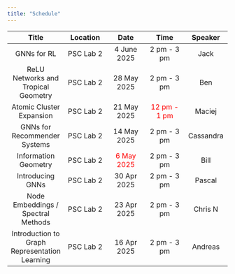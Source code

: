 ```yaml
---
title: "Schedule"
---
```


| Title | Location | Date | Time | Speaker |
|:-------------:|:-------------:|:-------------:|:-------------:|:-------------:|
| GNNs for RL | PSC Lab 2 | 4 June 2025 | 2 pm - 3 pm | Jack |
| ReLU Networks and Tropical Geometry | PSC Lab 2 | 28 May 2025 | 2 pm - 3 pm | Ben |
| Atomic Cluster Expansion | PSC Lab 2 | 21 May 2025 | [12 pm - 1 pm]{style="color:Red"} | Maciej |
| GNNs for Recommender Systems | PSC Lab 2 | 14 May 2025 | 2 pm - 3 pm | Cassandra |
| Information Geometry | PSC Lab 2 | [6 May 2025]{style="color:Red"} | 2 pm - 3 pm | Bill |
| Introducing GNNs | PSC Lab 2 | 30 Apr 2025 | 2 pm - 3 pm | Pascal |
| Node Embeddings / Spectral Methods | PSC Lab 2 | 23 Apr 2025 | 2 pm - 3 pm | Chris N |
| Introduction to Graph Representation Learning | PSC Lab 2 | 16 Apr 2025 | 2 pm - 3 pm | Andreas |